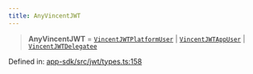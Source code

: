 ```yaml
---
title: AnyVincentJWT
---
```


> **AnyVincentJWT** = [`VincentJWTPlatformUser`](/api-reference/app-sdk/jwt/interfaces/VincentJWTPlatformUser) \| [`VincentJWTAppUser`](/api-reference/app-sdk/jwt/interfaces/VincentJWTAppUser) \| [`VincentJWTDelegatee`](/api-reference/app-sdk/jwt/interfaces/VincentJWTDelegatee)

Defined in: [app-sdk/src/jwt/types.ts:158](https://github.com/LIT-Protocol/Vincent/blob/1c902a7c278246adaf4479901c6e2d38e00321e5/packages/libs/app-sdk/src/jwt/types.ts#L158)
